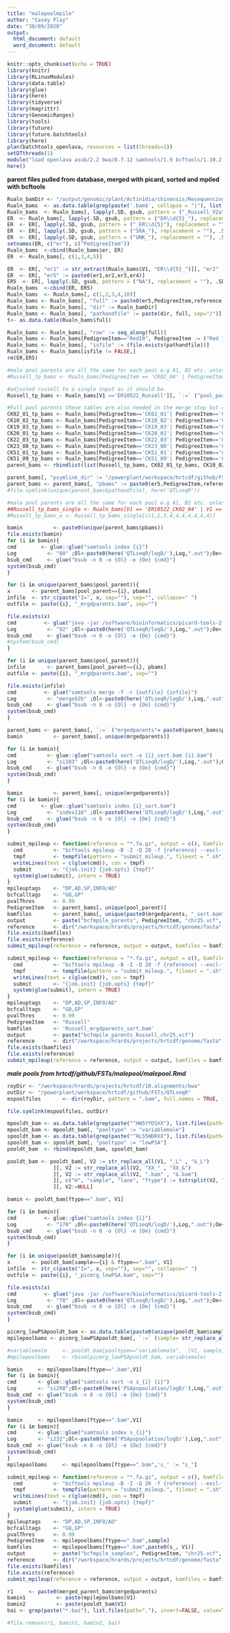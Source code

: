 ```yaml
---
title: "malepoolmpile"
author: "Casey Flay"
date: "30/09/2020"
output:
  html_document: default
  word_document: default
---
```


```r
knitr::opts_chunk$set(echo = TRUE)
library(knitr)
library(RLinuxModules)
library(data.table)
library(glue)
library(here)
library(tidyverse)
library(magrittr)
library(GenomicRanges)
library(tools)
library(future)
library(future.batchtools)
library(here)
plan(batchtools_openlava, resources = list(threads=1))
setDTthreads(1)
module("load openlava asub/2.2 bwa/0.7.12 samtools/1.9 bcftools/1.10.2 popoolation2 perlbrew/0.76")#old samtools module loaded for popoolation2
here()
```
**parent files pulled from database, merged with picard, sorted and mpiled with bcftools**
```r
Rualn_bamDir <- "/output/genomic/plant/Actinidia/chinensis/Resequencing/Alignments/Russell_V2a.chromosomes.and.unassigned"
Rualn_bams  <- as.data.table(grep(paste('.bam$', collapse = "|"), list.files(path=Rualn_bamDir), invert=FALSE, value=TRUE))
Rualn_bams  <- Rualn_bams[, lapply(.SD, gsub, pattern = ("_Russell_V2a"), replacement = "&_Russell_V2a&"), .SDcols = colnames(Rualn_bams)][, c("er","reference",  "ext") := tstrsplit(V1, "&", fixed=TRUE)]
ER  <- Rualn_bams[, lapply(.SD, gsub, pattern = ("ER\\d{5}_"), replacement = ""), .SDcols = colnames(Rualn_bams)]
ER  <- ER[, lapply(.SD, gsub, pattern = ("_ER\\d{5}"), replacement = ""), .SDcols = colnames(Rualn_bams)]
ER  <- ER[, lapply(.SD, gsub, pattern = ("SRA_"), replacement = ""), .SDcols = colnames(Rualn_bams)]
ER  <- ER[, lapply(.SD, gsub, pattern = ("UNK_"), replacement = ""), .SDcols = colnames(Rualn_bams)]
setnames(ER, c("er"), c("PedigreeItem"))
Rualn_bams  <-cbind(Rualn_bams$er, ER)
ER  <- Rualn_bams[, c(1,3,4,5)]

ER  <- ER[, "er1" := str_extract(Rualn_bams$V1, "ER\\d{5}_")][, "er2" := str_extract(Rualn_bams$V1, "_ER\\d{5}")][, "er3" := str_extract(Rualn_bams$V1, "SRA_")][, "er4" := as.data.table(str_extract(Rualn_bams$V1, "UNK_"))]
ER  <- ER[, "er5" := paste0(er1,er2,er3,er4)]
ER5  <- ER[, lapply(.SD, gsub, pattern = ("NA"), replacement = ""), .SDcols = "er5"]
Rualn_bams  <-cbind(ER, ER5)
Rualn_bams  <- Rualn_bams[, c(1,2,3,4,10)]
Rualn_bams <- Rualn_bams[, "full" := paste0(er5,PedigreeItem,reference,ext)]
Rualn_bams <- Rualn_bams[, "dir" := Rualn_bamDir]
Rualn_bams <- Rualn_bams[, "pathandfile" := paste(dir, full, sep="/")]
t<- as.data.table(Rualn_bams$full)

Rualn_bams <- Rualn_bams[, "row" := seq_along(full)]
Rualn_bams <- Rualn_bams[PedigreeItem=="Red19", PedigreeItem := ("Red 19")]
Rualn_bams <- Rualn_bams[, "isfile" := (file.exists(pathandfile))]
Rualn_bams <- Rualn_bams[isfile != FALSE,]
rm(ER,ER5)
```

```r
#male pool parents are all the same for each pool e.g A1, B2 etc. unless adding multiple copies of each.
#Russell_tp_bams <- Rualn_bams[PedigreeItem == 'CK02_04' | PedigreeItem == 'CK06_01' | PedigreeItem == 'CK09_06'| PedigreeItem == 'CK13_02'| PedigreeItem =='CK20_01'| PedigreeItem =='CK51_06'| PedigreeItem =='Russell'][, `:=` ("pool_parent"= 'Russell', 'vcf' = paste(PedigreeItem, '_chr25_pile.vcf.gz',sep=""))]# only found "CK06_01","CK20_01","CK51_06". missing 'CK02_04', 'CK13_02','CK09_06'.

#adjusted russell to a single input as it should be.
Russell_tp_bams <- Rualn_bams[V1 =='ER10522_Russell'][, `:=` ("pool_parent"= 'Russell', 'vcf' = paste(PedigreeItem, '_chr25_pile.vcf.gz',sep=""))]

#Full pool parents these tables are also needed in the merge step but cant be used in a single table.
CK02_01_tp_bams <- Rualn_bams[PedigreeItem=='CK02_01'| PedigreeItem=='CK15_03'| PedigreeItem=='CK17_02'| PedigreeItem=='CK20_01'| PedigreeItem=='Bejing #36'| PedigreeItem == 'CK51_01'][, `:=` ("pool_parent"= 'CK02_01', 'vcf' = paste(PedigreeItem, '_chr25_pile.vcf.gz',sep=""))]#Full pool parents CK02_01
CK10_02_tp_bams <- Rualn_bams[PedigreeItem=='CK10_02'| PedigreeItem=='CK17_03'| PedigreeItem=='CK18_01'| PedigreeItem=='CK19_03'| PedigreeItem=='CK51_09'][, `:=` ("pool_parent"= 'CK10_02', 'vcf' = paste(PedigreeItem, '_chr25_pile.vcf.gz',sep=""))]#Full pool parents CK10_02
CK19_03_tp_bams <- Rualn_bams[PedigreeItem=='CK19_03'| PedigreeItem=='CK10_02'| PedigreeItem=='CK10_05'| PedigreeItem=='CK13_02'| PedigreeItem=='CK15_04'| PedigreeItem=='Bejing #36'| PedigreeItem=='CK51_01'][, `:=` ("pool_parent"= 'CK19_03', 'vcf' = paste(PedigreeItem, '_chr25_pile.vcf.gz',sep=""))]#Full pool parents CK19_03
CK20_01_tp_bams <- Rualn_bams[PedigreeItem=='CK20_01'| PedigreeItem=='CK02_01'| PedigreeItem=='CK09_11'| PedigreeItem=='CK10_03'][, `:=` ("pool_parent"= 'CK20_01', 'vcf' = paste(PedigreeItem, '_chr25_pile.vcf.gz',sep=""))]#Full pool parents CK20_01
CK22_03_tp_bams <- Rualn_bams[PedigreeItem=='CK22_03'| PedigreeItem=='CK23_08'| PedigreeItem=='CK51_09'][, `:=` ("pool_parent"= 'CK22_03', 'vcf' = paste(PedigreeItem, '_chr25_pile.vcf.gz',sep=""))]#Full pool parents CK22_03
CK23_08_tp_bams <- Rualn_bams[PedigreeItem=='CK23_08'| PedigreeItem=='CK01_01_01_01'| PedigreeItem=='CK15_03'| PedigreeItem=='CK16_01'| PedigreeItem=='CK22_03'][, `:=` ("pool_parent"= 'CK23_08', 'vcf' = paste(PedigreeItem, '_chr25_pile.vcf.gz',sep=""))]#Full pool parents CK23_08
CK51_01_tp_bams <- Rualn_bams[PedigreeItem=='CK51_01'| PedigreeItem=='CK02_01'| PedigreeItem=='CK17_03'| PedigreeItem=='CK19_03'][, `:=` ("pool_parent"= 'CK51_01', 'vcf' = paste(PedigreeItem, '_chr25_pile.vcf.gz',sep=""))]#Full pool parents CK51_01
CK51_09_tp_bams <- Rualn_bams[PedigreeItem=='CK51_09'| PedigreeItem=='CK02_04'| PedigreeItem=='CK06_01'| PedigreeItem=='CK10_02'| PedigreeItem=='CK15_04'| PedigreeItem=='CK22_03'][, `:=` ("pool_parent"= 'CK51_09', 'vcf' = paste(PedigreeItem, '_chr25_pile.vcf.gz',sep=""))]#Full pool parents CK51_09
parent_bams <- rbindlist(list(Russell_tp_bams, CK02_01_tp_bams, CK10_02_tp_bams, CK19_03_tp_bams, CK20_01_tp_bams, CK22_03_tp_bams, CK23_08_tp_bams, CK51_01_tp_bams, CK51_09_tp_bams))

parent_bams[, "psymlink_dir" := "/powerplant/workspace/hrtcdf/github/FSTs/parentpools"]
parent_bams <- parent_bams[, "pbams" := paste0(er5,PedigreeItem,reference, ext, sep="")]
#file.symlink(unique(parent_bams$pathandfile), here('QTLseqR'))
```

```r
#male pool parents are all the same for each pool e.g A1, B2 etc. unless adding multiple copies of each.
##Russell_tp_bams_single <- Rualn_bams[V1 == 'ER10522_CK02_04' | V1 == 'ER10522_CK06_01' | V1 == 'ER10522_CK09_06'| V1 == 'ER10522_CK13_02'| #V1 =='ER10522_CK20_01'| V1 =='ER10522_CK51_06'| V1 =='ER10522_Russell'][, `:=` ("pool_parent"= 'Russell', 'vcf' = paste(PedigreeItem, #'_chr25_pile.vcf.gz',sep=""))]# only found "CK06_01","CK20_01","CK51_06". missing 'CK02_04', 'CK13_02','CK09_06'.
#Russell_tp_bams_x <- Russell_tp_bams_single[c(1,2,3,4,4,4,4,4,4,4)]
```

```r
bamin          <- paste0(unique(parent_bams$pbams))
file.exists(bamin)
for (i in bamin){
cmd        <- glue::glue("samtools index {i}")
Log          <- "80" ;Ol<-paste0(here('QTLseqR/logD/'),Log,".out");Oe<-paste0(here('QTLseqR/logD/'),Log,".err")
bsub_cmd     <- glue("bsub -n 8 -o {Ol} -e {Oe} {cmd}")
system(bsub_cmd)
}
```

```r
for (i in unique(parent_bams$pool_parent)){ 
x       <- parent_bams[pool_parent=={i}, pbams]
infile  <- str_c(paste("I=", x, sep=""), sep="", collapse=" ")
outfile <- paste({i}, "_mrgdparents.bam", sep="")

file.exists(x)
cmd         <- glue("java -jar /software/bioinformatics/picard-tools-2.9.4/picard.jar MergeSamFiles {infile} O={outfile}")
Log          <- "92" ;Ol<-paste0(here('QTLseqR/logD/'),Log,".out");Oe<-paste0(here('QTLseqR/logD/'),Log,".err")
bsub_cmd     <- glue("bsub -n 8 -o {Ol} -e {Oe} {cmd}")
#system(bsub_cmd)
}
```

```r
for (i in unique(parent_bams$pool_parent)){ 
infile       <- parent_bams[pool_parent=={i}, pbams]
outfile <- paste({i}, "_mrgdparents.bam", sep="")

file.exists(infile)
cmd         <- glue("samtools merge -f -r {outfile} {infile}")
Log          <- "merge92b" ;Ol<-paste0(here('QTLseqR/logD/'),Log,".out");Oe<-paste0(here('QTLseqR/logD/'),Log,".err")
bsub_cmd     <- glue("bsub -n 8 -o {Ol} -e {Oe} {cmd}")
system(bsub_cmd)
}
```

```r
parent_bams <- parent_bams[, `:=` ("mrgedparents"= paste0(parent_bams$pool_parent, "_mrgdparents", sep=""), "bam"=".bam")]
bamin          <- parent_bams[, unique(mrgedparents)]

for (i in bamin){
cmd          <- glue::glue("samtools sort -o {i}_sort.bam {i}.bam")
Log          <- "si103" ;Ol<-paste0(here('QTLseqR/logD/'),Log,".out");Oe<-paste0(here('QTLseqR/logD/'),Log,".err")
bsub_cmd     <- glue("bsub -n 8 -o {Ol} -e {Oe} {cmd}")
system(bsub_cmd)
}
```

```r
bamin          <- parent_bams[, unique(mrgedparents)]
for (i in bamin){
cmd        <- glue::glue("samtools index {i}_sort.bam")
Log          <- "index116" ;Ol<-paste0(here('QTLseqR/logD/'),Log,".out");Oe<-paste0(here('QTLseqR/logD/'),Log,".err")
bsub_cmd     <- glue("bsub -n 8 -o {Ol} -e {Oe} {cmd}")
system(bsub_cmd)
}
```

```r
submit_mpileup <- function(reference = "*.fa.gz", output = c(), bamfiles = c(), job.init = "asub", job.opts = "-q normal") {
  cmd          <- "bcftools mpileup -B -I -Q 20 -f {reference} --excl-flags 'UNMAP,SECONDARY,QCFAIL,DUP'  -r 'chr25' -a {mpileuptags} {bamfiles} -Ou | bcftools call -f {bcfcalltags} -p {pvalThres} -m -A -Oz -o {output} && bcftools index {output}" 
  tmpf         <- tempfile(pattern = "submit_mileup.", fileext = ".sh")
  writeLines(text = c(glue(cmd)), con = tmpf)
  submit       <- "{job.init} {job.opts} {tmpf}"
  system(glue(submit), intern = TRUE)
}
mpileuptags    <- "DP,AD,SP,INFO/AD"
bcfcalltags    <- "GQ,GP"
pvalThres      <- 0.99
PedigreeItem   <- parent_bams[, unique(pool_parent)]
bamfiles       <- parent_bams[, unique(paste0(mrgedparents, "_sort.bam"))]
output         <- paste("bcfmpile_parents", PedigreeItem, "chr25.vcf", sep = "_")
reference      <- dir("/workspace/hrards/projects/hrtcdf/genome/fasta", pattern = ".*\\.gz$", full.names = TRUE)
file.exists(bamfiles)
file.exists(reference)
submit_mpileup(reference = reference, output = output, bamfiles = bamfiles)
```

```r
submit_mpileup <- function(reference = "*.fa.gz", output = c(), bamfiles = c(), job.init = "asub", job.opts = "-q normal") {
  cmd          <- "bcftools mpileup -B -I -Q 20 -f {reference} --excl-flags 'UNMAP,SECONDARY,QCFAIL,DUP'  -r 'chr25' -a {mpileuptags} {bamfiles} -Ou | bcftools call -f {bcfcalltags} -p {pvalThres} -m -A -Oz -o {output} && bcftools index {output}" 
  tmpf         <- tempfile(pattern = "submit_mileup.", fileext = ".sh")
  writeLines(text = c(glue(cmd)), con = tmpf)
  submit       <- "{job.init} {job.opts} {tmpf}"
  system(glue(submit), intern = TRUE)
}
mpileuptags    <- "DP,AD,SP,INFO/AD"
bcfcalltags    <- "GQ,GP"
pvalThres      <- 0.99
PedigreeItem   <- "Russell"
bamfiles       <- 'Russell_mrgdparents_sort.bam'
output         <- paste("bcfmpile_parents_Russell_chr25.vcf")
reference      <- dir("/workspace/hrards/projects/hrtcdf/genome/fasta", pattern = ".*\\.gz$", full.names = TRUE)
file.exists(bamfiles)
file.exists(reference)
submit_mpileup(reference = reference, output = output, bamfiles = bamfiles)
```

***male pools from hrtcdf/github/FSTs/malepool/malepool.Rmd***
```r
royDir <- "/workspace/hrards/projects/hrtcdf/10.alignments/bwa"
outDir <- "/powerplant/workspace/hrtcdf/github/FSTs/QTLseqR"
mspoolfiles       <- dir(royDir, pattern = ".bam", full.names = TRUE, include.dirs = TRUE)

file.symlink(mspoolfiles, outDir)
```

```r
mpooldt_bam <- as.data.table(grep(paste("^HW5YYDSXX"), list.files(path="."), invert=FALSE, value=TRUE))
mpooldt_bam <- mpooldt_bam[, "pooltype" := "variablemale"]
spooldt_bam <- as.data.table(grep(paste("^HL55WDRXX"), list.files(path="."), invert=FALSE, value=TRUE))
spooldt_bam <- spooldt_bam[, "pooltype" := "lowPSA"]
pooldt_bam  <- rbind(mpooldt_bam, spooldt_bam)

pooldt_bam <- pooldt_bam[, V2 := str_replace_all(V1, "_L" , "&_L")
               ][, V2 := str_replace_all(V2, "XX_" , "XX_&")
               ][, V2 := str_replace_all(V2, ".bam" , "&.bam") 
               ][, c("H", "sample", "lane", "ftype") := tstrsplit(V2, "&", fixed=TRUE)
               ][, V2:=NULL]
```

```r
bamin <- pooldt_bam[ftype==".bam", V1]

for (i in bamin){
cmd         <- glue::glue("samtools index {i}")
Log          <- "170" ;Ol<-paste0(here('QTLseqR/logD/'),Log,".out");Oe<-paste0(here('QTLseqR/logD/'),Log,".err")
bsub_cmd     <- glue("bsub -n 8 -o {Ol} -e {Oe} {cmd}")
system(bsub_cmd)
}
```

```r
for (i in unique(pooldt_bam$sample)){ 
x       <- pooldt_bam[sample=={i} & ftype==".bam", V1]
infile  <- str_c(paste("I=", x, sep=""), sep="", collapse=" ")
outfile <- paste({i}, "_picmrg_lowPSA.bam", sep="")

file.exists(x)
cmd         <- glue("java -jar /software/bioinformatics/picard-tools-2.9.4/picard.jar MergeSamFiles {infile} O={outfile}")
Log          <- "78" ;Ol<-paste0(here('QTLseqR/logD/'),Log,".out");Oe<-paste0(here('QTLseqR/logD/'),Log,".err")
bsub_cmd     <- glue("bsub -n 8 -o {Ol} -e {Oe} {cmd}")
system(bsub_cmd)
}
```

```r
picmrg_lowPSApooldt_bam <- as.data.table(paste0(unique(pooldt_bam$sample), "_picmrg_lowPSA.bam"))
mpilepoolbams <- picmrg_lowPSApooldt_bam[, `:=` (sample= str_replace_all(V1, "_picmrg_lowPSA.bam", ""), "ftype"=".bam")]

#variablemale     <- pooldt_bam[pooltype=="variablemale", .(V1, sample, ftype)]
#mpilepoolbams    <- rbind(picmrg_lowPSApooldt_bam, variablemale)
```

```r
bamin     <- mpilepoolbams[ftype==".bam",V1]
for (i in bamin){
cmd       <- glue::glue("samtools sort -o s_{i} {i}")
Log       <- "si298";Ol<-paste0(here('PSApopoolation/logD/'),Log,".out");Oe<-paste0(here('PSApopoolation/logD/'),Log,".err")
bsub_cmd  <- glue("bsub -n 8 -o {Ol} -e {Oe} {cmd}")
system(bsub_cmd)
}
```

```r
bamin     <- mpilepoolbams[ftype==".bam",V1]
for (i in bamin){
cmd       <- glue::glue("samtools index s_{i}")
Log       <- "i232";Ol<-paste0(here('PSApopoolation/logD/'),Log,".out");Oe<-paste0(here('PSApopoolation/logD/'),Log,".err")
bsub_cmd  <- glue("bsub -n 8 -o {Ol} -e {Oe} {cmd}")
system(bsub_cmd)
}
mpilepoolbams     <- mpilepoolbams[ftype==".bam",'s_' := "s_"]
```

```r
submit_mpileup <- function(reference = "*.fa.gz", output = c(), bamfiles = c(), job.init = "asub", job.opts = "-q normal") {
  cmd          <- "bcftools mpileup -B -I -Q 20 -f {reference} --excl-flags 'UNMAP,SECONDARY,QCFAIL,DUP'  -r 'chr25' -a {mpileuptags} {bamfiles} -Ou | bcftools call -f {bcfcalltags} -p {pvalThres} -m -A -Oz -o {output} && bcftools index -f {output}" 
  tmpf         <- tempfile(pattern = "submit_mileup.", fileext = ".sh")
  writeLines(text = c(glue(cmd)), con = tmpf)
  submit       <- "{job.init} {job.opts} {tmpf}"
  system(glue(submit), intern = TRUE)
}
mpileuptags    <- "DP,AD,SP,INFO/AD"
bcfcalltags    <- "GQ,GP"
pvalThres      <- 0.99
PedigreeItem   <- mpilepoolbams[ftype==".bam",sample]
bamfiles       <- mpilepoolbams[ftype==".bam",paste0(s_, V1)]
output         <- paste("bcfmpile_samples", PedigreeItem, "chr25.vcf", sep = "_")
reference      <- dir("/workspace/hrards/projects/hrtcdf/genome/fasta", pattern = ".*\\.gz$", full.names = TRUE)
file.exists(bamfiles)
file.exists(reference)
submit_mpileup(reference = reference, output = output, bamfiles = bamfiles)
```

```r
r1     <- paste0(merged_parent_bams$mrgedparents)
bamin1          <- paste(mpilepoolbams$V1)
bamin2          <- paste(pooldt_bam$V1)
bai <- grep(paste("*.bai"), list.files(path="."), invert=FALSE, value=TRUE)

#file.remove(r1, bamin1, bamin2, bai)
```

